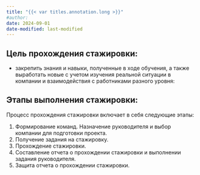 ```yaml
---
title: "{{< var titles.annotation.long >}}"
#author:
date: 2024-09-01
date-modified: last-modified
---
```



## Цель прохождения стажировки:

- закрепить знания и навыки, полученные в ходе обучения, а также выработать новые с учетом изучения реальной ситуации в компании и взаимодействия с работниками разного уровня:


## Этапы выполнения стажировки:
Процесс прохождения стажировки включает в себя следующие этапы:

1. Формирование команд. Назначение руководителя и выбор компании для подготовки проекта.
2. Получение задания на стажировку.
3. Прохождение стажировки.
4. Составление отчета о прохождении стажировки и выполнении задания руководителя.
5. Защита отчета о прохождении стажировки.